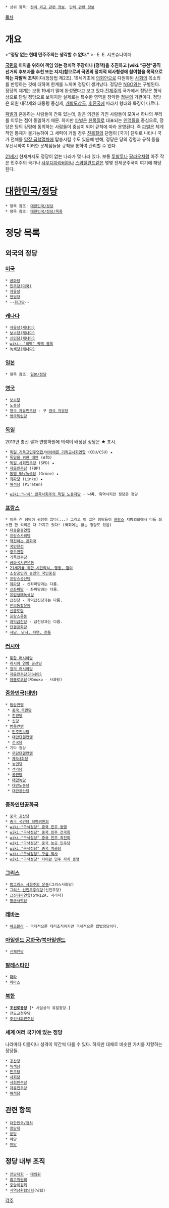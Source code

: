  * 상위 항목: [[정치 외교 관련 정보]], [[단체 관련 정보]]

{{{+1 政黨 / (Political) Party }}}

[[목차]]

= 개요 =
>'''“정당 없는 현대 민주주의는 생각할 수 없다.”'''
>- E. E. 샤츠슈나이더

'''[[국민]]의 이익을 위하여 책임 있는 정치적 주장이나 [정책]을 추진하고 [wiki:"공천"공직선거의 후보자를 추천 또는 지지]함으로써 국민의 정치적 의사형성에 참여함을 목적으로 하는 자발적 조직'''이다(정당법 제2조). 19세기초에 [[의회]]만으로 다원화된 [[사회]]의 목소리를 반영하는 것에 대하여 한계를 느끼며 정당이 생겨났다. 정당은 [[NGO]]와는 구별된다. 정당의 체계는 보통 19세기 말에 완성됐다고 보고 있다.[[전체주의]] 국가에서 정당은 형식 상으로 단일 정당으로 보이지만 실제로는 특수한 영역을 장악한 [[정부]]의 기관이다. 정당은 의원 내각제와 대통령 중심제, [[개발도상국]], [[후진국]]에 따라서 형태와 특징이 다르다.

[[파벌]]과 혼동하는 사람들이 간혹 있는데, 같은 의견을 가진 사람들이 모여서 하나의 무리를 이루는 점이 동일하기 때문. 하지만 [[파벌]]은 [[친목질]]로 대표되는 [[인맥]]들을 중심으로, 정당은 당의 강령에 동의하는 사람들이 중심이 되어 규칙에 따라 운영된다. 즉 [[파벌]]은 체계적인 통제가 불가능하여 그 세력이 커질 경우 [[친목질]]의 단점이 [국가] 단위로 나타나 국가 전체를 [[국가 막장 테크|막장 급행열차]]에 탑승시킬 수도 있음에 반해, 정당은 당의 강령과 규칙 등을 우선시하여 이러한 문제점들을 규칙을 통하여 관리할 수 있다.

[[21세기]] 현재까지도 정당이 없는 나라가 몇 나라 있다. 보통 [[투발루]]나 [[팔라우]]처럼 아주 작은 민주주의 국가나 [[사우디아라비아]]나 [[스와질란드]]같은 몇몇 전제군주국이 여기에 해당된다.

= [[대한민국/정당]] =
 * 항목 참조: [[대한민국/정당]]
 * 항목 참조: [[대한민국/정당/목록]]

= 정당 목록 =
== 외국의 정당 ==
=== [[미국]] ===
 * [[공화당]]
 * [[민주당(미국)]]
 * [[자유당]]
 * [[헌법당]]
 * --[[휘그당]]--
=== [[캐나다]] ===
 * [[자유당(캐나다)]]
 * [[보수당(캐나다)]]
 * [[신민당(캐나다)]]
 * [[wiki: "퀘벡" 퀘벡 블록]]
 * [[녹색당(캐나다)]]
=== [[일본]] ===
 * 항목 참조: [[일본/정당]]
=== [[영국]] ===
 * [[보수당]]
 * [[노동당]]
 * [[영국 자유민주당]] - 구 [[영국 자유당]]
 * [[영국독립당]]
=== [[독일]] ===
2013년 총선 결과 연방하원에 의석이 배정된 정당은 ★ 표시.
 * [[기독교민주연합|독일 기독교민주연합]]/[[바이에른 기독교사회연합]] (CDU/CSU) ★
 * [[독일을 위한 대안]] (AfD)
 * [[독일 사회민주당]] (SPD) ★
 * [[자유민주당(독일)|자유민주당]] (FDP)
 * [[동맹 90/녹색당]] (Grüne) ★
 * [[좌파당]] (Linke) ★
 * [[해적당]] (Piraten)

 * [[wiki:"나치" 민족사회주의 독일 노동자당]] - '''나치'''. 흑역사지만 정당은 정당
=== [[프랑스]] ===
 * 이름 긴 정당이 굉장히 많다(...) 그리고 이 많은 정당들이 [[프랑스]] 지방의회에서 다들 최소한 한 석씩은 다 가지고 있다! (국회에는 없는 정당도 있음)
 * [[대중운동연합]]
 * [[프랑스사회당]]
 * [[약진하는 공화국]]
 * [[국민전선]]
 * [[중도연합]]
 * [[기독민주당]]
 * [[공화국시민운동]]
 * [[21세기를 위한 시민의식, 행동, 참여]]
 * [[소상공인과 농민의 국민중심]]
 * [[프랑스공산당]]
 * [[좌파당]] - 신좌파당과는 다름.
 * [[신좌파당]] - 좌파당과는 다름.
 * [[유럽생태녹색당]]
 * [[급진당]] - 좌익급진당과는 다름.
 * [[진보통합운동]]
 * [[신중도당]]
 * [[프랑스운동]]
 * [[좌익급진당]] - 급진당과는 다름.
 * [[단결공화당]]
 * [[사냥, 낚시, 자연, 전통]]
=== [[러시아]] ===
 * [[통합 러시아당]]
 * [[러시아 연방 공산당]]
 * [[정의 러시아당]]
 * [[자유민주당(러시아)]]
 * [[야블로코당]](Яблоко - 사과당)
=== [[중화민국]]([[대만]]) ===
 * [[범람연맹]]
  * [[중국 국민당]]
  * [[친민당]]
  * [[신당]]
 * [[범록연맹]]
  * [[민주진보당]]
  * [[대만단결연맹]]
  * [[건국당]]
 * 기타 정당
  * [[무당단결연맹]]
  * [[제3사회당]]
  * [[농민당]]
  * [[객가당]]
  * [[공민당]]
  * [[대만녹당]]
  * [[대만노동당]]
  * [[대만공산당]]
=== [[중화인민공화국]] ===
 * [[중국 공산당]]
 * [[중국 국민당 혁명위원회]]
 * [[wiki:"구색정당" 중국 민주 동맹]]
 * [[wiki:"구색정당" 중국 민주 건국회]]
 * [[wiki:"구색정당" 중국 민주 촉진회]]
 * [[wiki:"구색정당" 중국 농공 민주당]]
 * [[wiki:"구색정당" 중국 치공당]]
 * [[wiki:"구색정당" 구삼 학사]]
 * [[wiki:"구색정당" 타이완 민주 자치 동맹]]
=== [[그리스]] ===
 * [[범그리스 사회주의 운동]](그리스사회당)
 * [[그리스 신민주주의당]](신민주당)
 * [[급진좌파연합]](SYRIZA, 시리자)
 * [[황금새벽당]]
=== [[레바논]] ===
 * [[헤즈볼라]] - 국제적으론 테러조직이지만 국내적으론 합법정당이다.
=== [[아일랜드 공화국]]/[[북아일랜드]] ===
 * [[신페인당]]
=== [[팔레스타인]] ===
 * [[파타]]
 * [[하마스]]
=== [[북한]] ===
 * '''[[조선로동당]]''' [* 사실상의 유일정당.]
 * 천도교청우당
 * [[조선사회민주당]]
=== 세계 여러 국가에 있는 정당 ===
나라마다 이름이나 성격이 약간씩 다를 수 있다. 하지만 대체로 비슷한 가치를 지향하는 정당들.
 * [[공산당]]
 * [[녹색당]]
 * [[민주당]]
 * [[사회당]]
 * [[사회민주당]]
 * [[자유민주당]]
 * [[해적당]]

== 관련 항목 ==
 * [[대한민국/정치]]
 * [[정당제]]
 * [[분당]]
 * [[야당]]
 * [[여당]]

== 정당 내부 조직 ==
 * [[전당대회]] - [[대의원]]
 * [[최고위원회]]
 * [[중앙위원회]]
 * [[지역당원협의회]](당협)

[[각주]]
